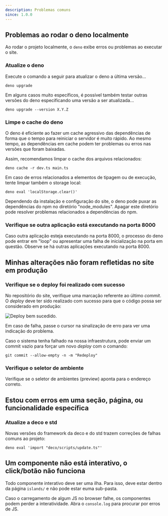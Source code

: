 ```yaml
---
description: Problemas comuns
since: 1.0.0
---
```


## Problemas ao rodar o deno localmente

Ao rodar o projeto localmente, o `deno` exibe erros ou problemas ao executar o
site.

### Atualize o deno

Execute o comando a seguir para atualizar o deno a última versão...

`deno upgrade`

Em alguns casos muito específicos, é possível também testar outras versões do
deno especificando uma versão a ser atualizada...

`deno upgrade --version X.Y.Z`

### Limpe o cache do deno

O deno é eficiente ao fazer um cache agressivo das dependências de forma que o
tempo para reiniciar o servidor é muito rápido. Ao mesmo tempo, as dependências
em cache podem ter problemas ou erros nas versões que foram baixadas.

Assim, recomendamos limpar o cache dos arquivos relacionados:

`deno cache -r dev.ts main.ts`

Em caso de erros relacionados a elementos de tipagem ou de execução, tente
limpar também o storage local:

`deno eval 'localStorage.clear()'`

Dependendo da instalação e configuração do site, o deno pode puxar as
dependências do npm no diretório "node_modules". Apagar este diretório pode
resolver problemas relacionados a dependências do npm.

### Verifique se outra aplicação está executando na porta 8000

Caso outra aplicação esteja executando na porta 8000, o processo do deno pode
entrar em "loop" ou apresentar uma falha de inicialização na porta em questão.
Observe se há outras aplicações executando na porta 8000.

## Minhas alterações não foram refletidas no site em produção

### Verifique se o deploy foi realizado com sucesso

No repositório do site, verifique uma marcação referente ao último _commit_. O
_deploy_ deve ter sido realizado com sucesso para que o código possa ser
considerado em produção:

![Deploy bem sucedido](https://github.com/deco-sites/starting/assets/882438/6f4e853f-23bf-4ed1-9f4f-b16a97690a6a).

Em caso de falha, passe o cursor na sinalização de erro para ver uma indicação
do problema.

Caso o sistema tenha falhado na nossa infraestrutura, pode enviar um commit
vazio para forçar um novo _deploy_ com o comando:

`git commit --allow-empty -n -m "Redeploy"`

### Verifique o seletor de ambiente

Verifique se o seletor de ambientes (preview) aponta para o endereço correto.

## Estou com erros em uma seção, página, ou funcionalidade específica

### Atualize a deco e std

Novas versões do framework da deco e do std trazem correções de falhas comuns ao
projeto:

`deno eval 'import "deco/scripts/update.ts"'`

## Um componente não está interativo, o click/botão não funciona

Todo componente interativo deve ser uma ilha. Para isso, deve estar dentro da
página `islands/` e não pode estar euma sub-pasta.

Caso o carregamento de algum JS no browser falhe, os componentes podem perder a
interatividade. Abra o `console.log` para procurar por erros de JS.
